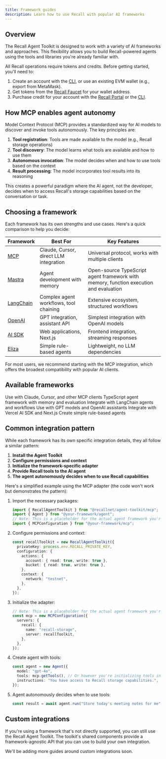```yaml
---
title: Framework guides
description: Learn how to use Recall with popular AI frameworks
---
```


## Overview

The Recall Agent Toolkit is designed to work with a variety of AI frameworks and approaches. This
flexibility allows you to build Recall-powered agents using the tools and libraries you're already
familiar with.

<Callout type="warning" title="Agent setup & storage requirements">

All Recall operations require tokens and credits. Before getting started, you'll need to:

1. Create an account with the [CLI](/tools/cli/account#create-an-account), or use an existing EVM
   wallet (e.g., export from MetaMask).
2. Get tokens from the [Recall Faucet](https://faucet.recall.network) for your wallet address.
3. Purchase credit for your account with the [Recall Portal](https://portal.recall.network) or the
   [CLI](/tools/cli/account#buy-credit).

</Callout>

## How MCP enables agent autonomy

Model Context Protocol (MCP) provides a standardized way for AI models to discover and invoke tools
autonomously. The key principles are:

1. **Tool registration**: Tools are made available to the model (e.g., Recall storage operations)
2. **Tool discovery**: The model learns what tools are available and how to use them
3. **Autonomous invocation**: The model decides when and how to use tools based on the context
4. **Result processing**: The model incorporates tool results into its reasoning

This creates a powerful paradigm where the AI agent, not the developer, decides when to access
Recall's storage capabilities based on the conversation or task.

## Choosing a framework

Each framework has its own strengths and use cases. Here's a quick comparison to help you decide:

| Framework                          | Best For                               | Key Features                                                                          |
| ---------------------------------- | -------------------------------------- | ------------------------------------------------------------------------------------- |
| [MCP](/mcp)                        | Claude, Cursor, direct LLM integration | Universal protocol, works with multiple clients                                       |
| [Mastra](/frameworks/mastra)       | Agent development with memory          | Open-source TypeScript agent framework with memory, function execution and evaluation |
| [LangChain](/frameworks/langchain) | Complex agent workflows, tool chaining | Extensive ecosystem, structured workflows                                             |
| [OpenAI](/frameworks/openai)       | GPT integration, assistant API         | Simplest integration with OpenAI models                                               |
| [AI SDK](/frameworks/ai-sdk)       | Web applications, Next.js              | Frontend integration, streaming responses                                             |
| [Eliza](/frameworks/eliza)         | Simple rule-based agents               | Lightweight, no LLM dependencies                                                      |

<Callout type="info">

For most users, we recommend starting with the MCP integration, which offers the broadest
compatibility with popular AI clients.

</Callout>

## Available frameworks

<Cards>
  <Card title="MCP" href="/mcp">
    Use with Claude, Cursor, and other MCP clients
  </Card>
  <Card title="Mastra" href="/framework/mastra">
    TypeScript agent framework with memory and evaluation
  </Card>
  <Card title="LangChain" href="/framework/langchain">
    Integrate with LangChain agents and workflows
  </Card>
  <Card title="OpenAI" href="/framework/openai">
    Use with GPT models and OpenAI assistants
  </Card>
  <Card title="AI SDK" href="/framework/ai-sdk">
    Integrate with Vercel AI SDK and Next.js
  </Card>
  <Card title="Eliza" href="/framework/eliza">
    Create simple rule-based agents
  </Card>
</Cards>

## Common integration pattern

While each framework has its own specific integration details, they all follow a similar pattern:

1. **Install the Agent Toolkit**
2. **Configure permissions and context**
3. **Initialize the framework-specific adapter**
4. **Provide Recall tools to the AI agent**
5. **The agent autonomously decides when to use Recall capabilities**

Here's a simplified example using the MCP adapter (the code won't work but demonstrates the
pattern):

1. Import the necessary packages:

   ```typescript
   import { RecallAgentToolkit } from "@recallnet/agent-toolkit/mcp";
   import { Agent } from "@your-framework/agent";
   // Note: This is a placeholder for the actual agent framework you're using
   import { MCPConfiguration } from "@your-framework/mcp";
   ```

2. Configure permissions and context:

   ```typescript
   const recallToolkit = new RecallAgentToolkit({
     privateKey: process.env.RECALL_PRIVATE_KEY,
     configuration: {
       actions: {
         account: { read: true, write: true },
         bucket: { read: true, write: true },
       },
       context: {
         network: "testnet",
       },
     },
   });
   ```

3. Initialize the adapter:

   ```typescript
   // Note: This is a placeholder for the actual agent framework you're using
   const mcp = new MCPConfiguration({
     servers: {
       recall: {
         name: "recall-storage",
         server: recallToolkit,
       },
     },
   });
   ```

4. Create agent with tools:

   ```typescript
   const agent = new Agent({
     model: "gpt-4o",
     tools: mcp.getTools(), // Or however you're initializing tools in your framework
     instructions: "You have access to Recall storage capabilities.",
   });
   ```

5. Agent autonomously decides when to use tools:

   ```typescript
   const result = await agent.run("Store today's meeting notes for me");
   ```

## Custom integrations

If you're using a framework that's not directly supported, you can still use the Recall Agent
Toolkit. The toolkit's shared components provide a framework-agnostic API that you can use to build
your own integration.

<Callout type="info">

We'll be adding more guides around custom integrations soon.

</Callout>
